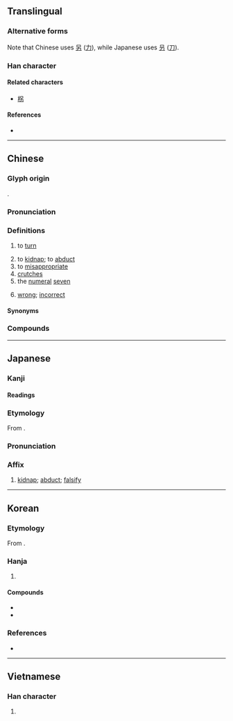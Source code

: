{{also|招|枴|柺}}
{{character info}}
==Translingual==
{{ja-forms|拐|拐|拐}}

===Alternative forms===
Note that Chinese uses [[另]] ([[力]]), while Japanese uses [[叧]] ([[刀]]).

===Han character===
{{Han char|rn=64|rad=手|as=05|sn=8|four=56027|canj=QRKS,QRSH|ids=⿰扌另, ⿰扌叧}}

====Related characters====
* [[柺]]

====References====
* {{Han ref|kx=0425.100|dkj=11955|dj=0773.150|hdz=31853.030|uh=62D0|ud=25296|bh=A9E4|bd=43492}}

----

==Chinese==
{{zh-forms}}

===Glyph origin===
{{Han etym}}
{{Han compound|手|alt1=扌|t1=hand|冎|ls=psc|c1=s|c2=p}}.

===Pronunciation===
{{zh-pron
|m=guǎi
|ma=Zh-guai.ogg
|m-s=guai3
|c=gwaai2
|h=pfs=kóai
|md=
|mn=koái/tw,zz:koāiⁿ
|mn_note=koāiⁿ - 擓 is used in the Mainland
|w=2kua
|mc=y
|oc=y
|cat=v,n
}}

===Definitions===
{{zh-hanzi}}

# to [[turn]]
#: {{zh-x|請 右 拐。|Please turn right.}}
#: {{zh-x|請 左 拐。|Please turn left.}}
# to [[kidnap]]; to [[abduct]]
# to [[misappropriate]]
# [[crutches]]
# the [[numeral]] [[seven]] {{q|used in radio communications in aviation and by the military}}
# {{lb|zh|Sichuan}} [[wrong]]; [[incorrect]]

====Synonyms====
{{zh-dial|轉}}
{{zh-dial|錯}}

===Compounds===
{{zh-der|拐杖|三拐兒|拐走|拐進|大拐|小拐|左拐|右拐|拐角|拐角處|拐角處遇見幸福|拐彎|拐彎抹角|拐棍|拐棍兒|拐點|拐賣|拐騙|拐彎兒|拐著彎|七拐八彎|繞拐|七繞八拐|坑​蒙​拐​騙|胳膊肘往外拐|誘拐|雙拐|曲里拐彎|誘拐者|孤拐|羊拐|架拐|一瘸一拐|腳骨拐|丟拐|孤拐臉|刁風拐月|刁拐|一拐一拐|孤拐面|匿拐|拐盜|拐肘|拐裨子|拐子|拐子馬|拐步|拐子臉|拐枕|拐帶|拄拐|拐誘|拐帶人口|拐跑|拐門|拐兒|柳拐子病|拐抓|拐孤|曲裡拐彎|拐子頭|拿拐|木拐梯子|鐵拐李|豬拐子|龍頭拐杖|辣拐子}}

{{zh-cat|Elementary}}

----

==Japanese==

===Kanji===
{{ja-kanji|grade=c|rs=手05}}

====Readings====
{{ja-readings
|goon=げ
|kanon=かい
|kun=かた-る
}}

===Etymology===
{{ja-kanjitab|かい|yomi=kanon}}
From {{der|ja|ltc|sort=かい|-}} {{ltc-l|拐}}.

===Pronunciation===
{{ja-pron|かい|y=kanon}}

===Affix===
{{ja-pos|affix|かい}}

# [[kidnap]]; [[abduct]]; [[falsify]]

----

==Korean==

===Etymology===
From {{der|ko|ltc|-}} {{ltc-l|拐|id=1}}. {{hanja-hunmong|괘〮|kway|雜語}}

===Hanja===
{{ko-hanja-search}}
{{ko-hanja|속이다|속일|괴}}

# {{hanja form of|괴|[[kidnap]]; [[abduct]]; [[falsify]]}}

====Compounds====
{{der-top|Compounds}}
* {{ko-l|유괴|[[abduction]]; [[kidnapping]]|誘拐}}
* {{ko-l|유괴범|誘拐犯}}
{{der-bottom}}

===References===
* {{R:hanjadoc|3900}}

----

==Vietnamese==

===Han character===
{{vi-readings|reading=quảy, quải, quái, quẩy, quay, quày, quầy|rs=手05}}

# {{rfdef|vi|sort=手05}}